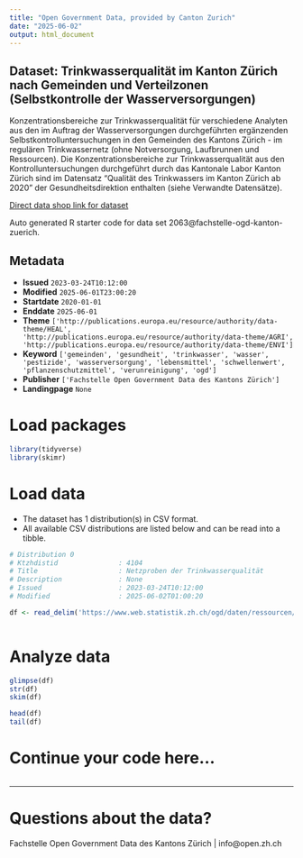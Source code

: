 ```yaml
---
title: "Open Government Data, provided by Canton Zurich"
date: "2025-06-02"
output: html_document
---
```


## Dataset: Trinkwasserqualität im Kanton Zürich nach Gemeinden und Verteilzonen (Selbstkontrolle der Wasserversorgungen)

Konzentrationsbereiche zur Trinkwasserqualität für verschiedene Analyten aus den im Auftrag der Wasserversorgungen durchgeführten ergänzenden Selbstkontrolluntersuchungen in den Gemeinden des Kantons Zürich - im regulären Trinkwassernetz (ohne Notversorgung, Laufbrunnen und Ressourcen). Die Konzentrationsbereiche zur Trinkwasserqualität aus den Kontrolluntersuchungen durchgeführt durch das Kantonale Labor Kanton Zürich sind im Datensatz "Qualität des Trinkwassers im Kanton Zürich ab 2020" der Gesundheitsdirektion enthalten (siehe Verwandte Datensätze).

[Direct data shop link for dataset](https://www.zh.ch/de/politik-staat/statistik-daten/datenkatalog.html#/datasets/2063@fachstelle-ogd-kanton-zuerich)

Auto generated R starter code for data set 2063@fachstelle-ogd-kanton-zuerich.

## Metadata

- **Issued** `2023-03-24T10:12:00`
- **Modified** `2025-06-01T23:00:20`
- **Startdate** `2020-01-01`
- **Enddate** `2025-06-01`
- **Theme** `['http://publications.europa.eu/resource/authority/data-theme/HEAL', 'http://publications.europa.eu/resource/authority/data-theme/AGRI', 'http://publications.europa.eu/resource/authority/data-theme/ENVI']`
- **Keyword** `['gemeinden', 'gesundheit', 'trinkwasser', 'wasser', 'pestizide', 'wasserversorgung', 'lebensmittel', 'schwellenwert', 'pflanzenschutzmittel', 'verunreinigung', 'ogd']`
- **Publisher** `['Fachstelle Open Government Data des Kantons Zürich']`
- **Landingpage** `None`


# Load packages

```r

library(tidyverse)
library(skimr)

```

# Load data

-   The dataset has 1 distribution(s) in CSV format.
-   All available CSV distributions are listed below and can be read into a tibble.

```r

# Distribution 0
# Ktzhdistid               : 4104
# Title                    : Netzproben der Trinkwasserqualität
# Description              : None
# Issued                   : 2023-03-24T10:12:00
# Modified                 : 2025-06-02T01:00:20

df <- read_delim('https://www.web.statistik.zh.ch/ogd/daten/ressourcen/KTZH_00002063_00004104.csv')



```

# Analyze data

```r

glimpse(df)
str(df)
skim(df)

head(df)
tail(df)

```

# Continue your code here...

```r

```

------------------------------------------------------------------------

# Questions about the data?

Fachstelle Open Government Data des Kantons Zürich | info@open.zh.ch
